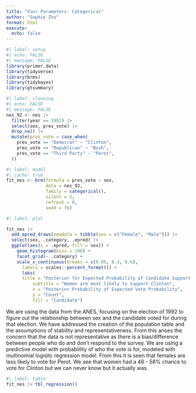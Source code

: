 ```yaml
---
title: "Four Parameters: Categorical"
author: "Sophie Zhu"
format: html
execute: 
  echo: false
---
```


```r
#| label: setup
#| echo: FALSE
#| message: FALSE
library(primer.data)
library(tidyverse)
library(brms)
library(tidybayes)
library(gtsummary)
```

```r
#| label: cleaning
#| echo: FALSE
#| message: FALSE
nes_92 <- nes |> 
  filter(year == 1992) |> 
  select(sex, pres_vote) |> 
  drop_na() |> 
  mutate(pres_vote = case_when(
    pres_vote == "Democrat" ~ "Clinton",
    pres_vote == "Republican" ~ "Bush",
    pres_vote == "Third Party" ~ "Perot",
  ))
```


```r
#| label: model
#| cache: true
fit_nes <- brm(formula = pres_vote ~ sex,
               data = nes_92,
               family = categorical(),
               silent = 2,
               refresh = 0,
               seed = 76)
```

```r
#| label: plot

fit_nes |> 
  add_epred_draws(newdata = tibble(sex = c("Female", "Male"))) |>
  select(sex, .category, .epred) |> 
  ggplot(aes(x = .epred, fill = sex)) +
    geom_histogram(bins = 100) +
    facet_grid(~ .category) +
    scale_x_continuous(breaks = c(0.05, 0.3, 0.6),
      labels = scales::percent_format()) +
      labs(
      title = "Posterior for Expected Probability of Candidate Support Among Women",
          subtitle = "Women are most likely to support Clinton",
          x = "Posterior Probability of Expected Vote Probability",
          y = "Count",
          fill = "Candidate")
```


We are using the data from the ANES, focusing on the election of 1992 to figure out the relationship between sex and the candidate voted for during that election. We have addressed the creation of the population table and the assumptions of stability and representativeness. From this arises the concern that the data is not representative as there is a bias/difference between people who do and don't respond to the survey. We are using a predictive model with probablility of who the vote is for, modeled with multinomial logisitc regression model. From this it is seen that females are less likely to vote for Perot.  We see that women had a 48 - 58% chance to vote for Clinton but we can never know but it actually was.

\begin{aligned}
\rho_{clinton} &=& \frac{e^{\beta_{0, clinton} + \beta_{1, clinton} male}}{1 + e^{\beta_{0, clinton} + \beta_{1, clinton} male}}\\
\rho_{perot} &=& \frac{e^{\beta_{0, perot} + \beta_{1, perot} male}}{1 + e^{\beta_{0, perot} + \beta_{1, perot} male}}\\
\rho_{bush}  &=& 1 - \rho_{clinton} - \rho_{perot}
\end{aligned}

```r
#| label: table
fit_nes |> tbl_regression()
```


